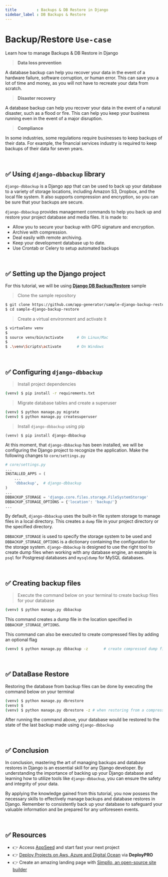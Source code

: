 ```yaml
---
title         : Backups & DB Restore in Django
sidebar_label : DB Backups & Restore
---
```


# Backup/Restore `Use-case`

<SubHeading>Learn how to manage Backups & DB Restore in Django</SubHeading>

> **Data loss prevention**

A database backup can help you recover your data in the event of a hardware failure, software corruption, or human error. 
This can save you a lot of time and money, as you will not have to recreate your data from scratch.

> **Disaster recovery** 

A database backup can help you recover your data in the event of a natural disaster, such as a flood or fire. 
This can help you keep your business running even in the event of a major disruption.

> **Compliance** 

In some industries, some regulations require businesses to keep backups of their data. 
For example, the financial services industry is required to keep backups of their data for seven years.

<br />

## ✅ Using `django-dbbackup` library 

`django-dbbackup` is a Django app that can be used to back up your database to a variety of storage locations, including Amazon S3, Dropbox, and the local file system. 
It also supports compression and encryption, so you can be sure that your backups are secure.

`django-dbbackup` provides management commands to help you back up and restore your project database and media files. It is made to:

- Allow you to secure your backup with GPG signature and encryption.
- Archive with compression.
- Deal easily with remote archiving.
- Keep your development database up to date.
- Use Crontab or Celery to setup automated backups

<br />

## ✅ Setting up the Django project

For this tutorial, we will be using **[Django DB Backup/Restore](https://github.com/app-generator/sample-django-backup-restore)** sample

> Clone the sample repository

```bash
$ git clone https://github.com/app-generator/sample-django-backup-restore
$ cd sample-django-backup-restore
```

> Create a virtual environment and activate it

```bash
$ virtualenv venv
$
$ source venv/bin/activate      # On Linux/Mac
$
$ .\venv\Scripts\activate       # On Windows
```

<br />

## ✅ Configuring `django-dbbackup`

> Install project dependencies

```bash
(venv) $ pip install -r requirements.txt
```

> Migrate database tables and create a superuser

```bash
(venv) $ python manage.py migrate
(venv) $ python manage.py createsuperuser
```

> Install `django-dbbackup` using pip

```
(venv) $ pip install django-dbbackup
```

At this moment,  that `django-dbbackup` has been installed, we will be configuring the Django project to recognize the application.
Make the following changes to `core/settings.py`

```py
# core/settings.py
...
INSTALLED_APPS = (
    ...
    'dbbackup',  # django-dbbackup
)
...
DBBACKUP_STORAGE = 'django.core.files.storage.FileSystemStorage'
DBBACKUP_STORAGE_OPTIONS = {'location': 'backup/'}
...
```

By default, `django-dbbackup` uses the built-in file system storage to manage files in a local directory. 
This creates a `dump` file in your project directory or the specified directory.

`DBBACKUP_STORAGE` is used to specify the storage system to be used and `DBBACKUP_STORAGE_OPTIONS` is a dictionary containing the configuration for the storage system.
`django-dbbackup` is designed to use the right tool to create dump files when working with any database engine, an example is `psql` for Postgresql databases and `mysqldump` for MySQL databases.

<br />

## ✅ Creating backup files

> Execute the command below on your terminal to create backup files for your database

```bash
(venv) $ python manage.py dbbackup
```

This command creates a dump file in the location specified in `DBBACKUP_STORAGE_OPTIONS`.

This command can also be executed to create compressed files by adding an optional flag

```bash
(venv) $ python manage.py dbbackup -z       # create compressed dump files
```

<br />

## ✅ DataBase Restore

Restoring the database from backup files can be done by executing the command below on your terminal

```bash
(venv) $ python manage.py dbrestore
(venv) $
(venv) $ python manage.py dbrestore -z # when restoring from a compressed file
```

After running the command above, your database would be restored to the state of the last backup made using `django-dbbackup`

<br />

## ✅ Conclusion

In conclusion, mastering the art of managing backups and database restores in Django is an essential skill for any Django developer. 
By understanding the importance of backing up your Django database and learning how to utilize tools like `django-dbbackup`, you can ensure the safety and integrity of your data. 

By applying the knowledge gained from this tutorial, you now possess the necessary skills to effectively manage backups and database restores in Django. 
Remember to consistently back up your database to safeguard your valuable information and be prepared for any unforeseen events.

<br />

## ✅ Resources 

- 👉 Access [AppSeed](https://appseed.us/) and start fast your next project
- 👉 [Deploy Projects on Aws, Azure and Digital Ocean](https://www.docs.deploypro.dev/) via **DeployPRO**
- 👉 Create an amazing landing page with [Simpllo, an open-source site builder](https://www.simpllo.com/)
